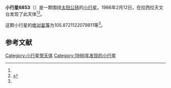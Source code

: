 {{Infobox planet
| bgcolour = #FFFFC0
| name = 6853
| symbol = 
| image = 
| caption = 
| discovery = yes
| discovery_ref = 
| discoverer = {{link-en|亨利·德波鸿诺|Henri Debehogne}}
| discovery_site = [[拉西拉天文台|拉西拉天文台]] 
| discovered = 1986年2月12日
| designations = yes
| mp_name = 
| named_after = 
| alt_names = 1986 CD2/ 1991 RV8
| mp_category = [[主带小行星|主带小行星]]
| orbit_ref = <ref name="a">[http://ssd.jpl.nasa.gov/sbdb.cgi?sstr=6853 6853] {{Wayback|url=http://ssd.jpl.nasa.gov/sbdb.cgi?sstr=6853 |date=20110610052241 }}，小行星數據庫瀏覽器（JPL Small-Body Database Browser）－[[美国国家航空航天局|美国国家航空航天局]]喷气推进实验室</ref>
| epoch = 2456400.5 (2013年4月18日更新)
| aphelion = {{convert|2.527892115566086|AU|km|3|abbr=on|lk=out}}
| perihelion = {{convert|1.994647227782516|AU|km|3|abbr=on}}
| semimajor = {{convert|2.261269671674301|AU|km|3|abbr=on}}
| eccentricity = 0.117908292
| period = 1242.015352 [[日|日]]<br />3.4[[儒略年|儒略年]]
| avg_speed = 
| inclination = 5.89586907257224
| asc_node = 3.616333486909719
| mean_anomaly = 
| arg_peri = 105.8721122079811
| satellites = 
| physical_characteristics = yes
| dimensions = 
| mass = 
| density = 
| surface_grav = 
| escape_velocity = 
| sidereal_day = 
| axial_tilt = 
| pole_ecliptic_lat = 
| pole_ecliptic_lon = 
| albedo = 
| temperatures= 
| temp_name1 = 
| mean_temp_1 = 
| max_temp_1 = 
| temp_name2 = 
| max_temp_2 = 
| spectral_type = 
| abs_magnitude = 105.8721122079811
}}

'''小行星6853'''（{{lang-en|6853}}）是一颗围绕[[太阳|太阳]][[公转|公转]]的[[小行星|小行星]]。1986年2月12日，{{link-en|亨利·德波鸿诺|Henri Debehogne}}在拉西拉天文台发现了此天体<ref name="a" /><ref>{{cite news|title=小行星列表|url=http://cfa-www.harvard.edu/iau/lists/NumberedMPs.txt|accessdate=2013-07-08|newspaper=哈佛大学|archive-date=2008-05-17|archive-url=https://web.archive.org/web/20080517010638/http://cfa-www.harvard.edu/iau/lists/NumberedMPs.txt|dead-url=no}}</ref>。

这颗小行星的[[绝对星等|绝对星等]]为105.8721122079811等<ref name="a" />。

==参考文献==
{{reflist}}
{{Minor Planet Number|[[小行星6852|小行星6852]]|[[小行星6854|小行星6854]]}}

{{小天体}}

[[Category:小行星带天体|Category:小行星带天体]]
[[Category:1986年发现的小行星|Category:1986年发现的小行星]]

{{asteroid-stub}}
